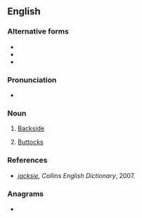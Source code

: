 ==English==

===Alternative forms===
* {{l|en|jacksie}}
* {{l|en|jaxie}}
* {{l|en|jaxy}}

===Pronunciation===
* {{audio|En-au-jacksy.ogg|Audio (AU)|lang=en}}

===Noun===
{{en-noun|jacksies}}

# {{lb|en|slang|British}} [[backside|Backside]]
# {{lb|en|slang|British}} [[buttocks|Buttocks]]

===References===
* ''[http://dictionary.reverso.net/english-definitions/jacksie jacksie]'', ''Collins English Dictionary'', 2007.

===Anagrams===
* {{anagrams|en|a=acjksy|Y-jacks}}
